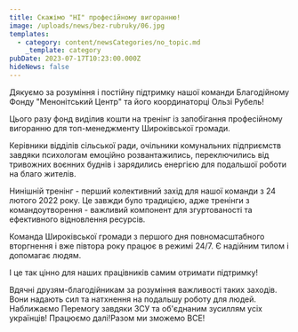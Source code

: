 ```yaml
---
title: Скажімо "НІ" професійному вигоранню!
image: /uploads/news/bez-rubruky/06.jpg
templates:
  - category: content/newsCategories/no_topic.md
    _template: category
pubDate: 2023-07-17T10:23:00.000Z
hideNews: false
---
```


Дякуємо за розуміння і постійну підтримку нашої команди Благодійному Фонду "Менонітський Центр" та його координаторці Ользі Рубель! 

Цього разу фонд виділив кошти на тренінг із запобігання професійному вигоранню для топ-менеджменту Широківської громади. 

Керівники відділів сільської ради, очільники комунальних підприємств завдяки психологам емоційно розвантажились, переключились від тривожних воєнних буднів і зарядились енергією для подальшої роботи на благо жителів. 

Нинішній тренінг - перший колективний захід для нашої команди з 24 лютого 2022 року. Це завжди було традицією, адже тренінги з командоутворення  - важливий компонент для згуртованості та ефективного відновлення ресурсів. 


Команда Широківської громади з першого дня повномасштабного вторгнення і вже півтора року працює в режимі 24/7. Є надійним тилом і допомагає людям.

І це так цінно для наших працівників самим отримати підтримку!

Вдячні друзям-благодійникам за розуміння важливості таких заходів. Вони надають сил та натхнення на подальшу роботу для людей. Наближаємо Перемогу завдяки ЗСУ та об'єднаним зусиллям усіх українців! Працюємо далі!Разом ми зможемо ВСЕ!


